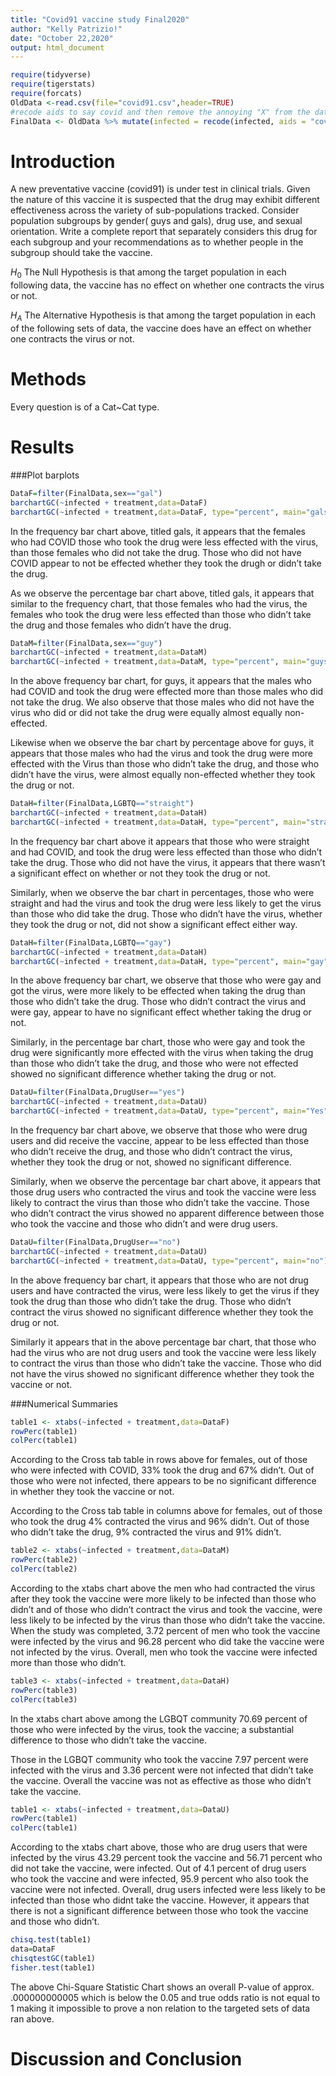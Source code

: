 ```yaml
---
title: "Covid91 vaccine study Final2020"
author: "Kelly Patrizio!"
date: "October 22,2020"
output: html_document
---
```


```r
require(tidyverse)
require(tigerstats)
require(forcats)
OldData <-read.csv(file="covid91.csv",header=TRUE)
#recode aids to say covid and then remove the annoying "X" from the dataframe
FinalData <- OldData %>% mutate(infected = recode(infected, aids = "covid", none = "OK" )) %>% select(-one_of("X"))
```

# Introduction

<!--In this section you explain what you are trying to show.  Where did the data come from?  What is the research or other question you are trying to answer?.  If you skimp in this section expect to be marked down in your grade. Paint a picture of the project a couple of paragraphs is expected!-->

A new  preventative vaccine (covid91) is under test in clinical trials. Given the nature of this vaccine it is suspected that the drug may exhibit different effectiveness across the variety of sub-populations tracked. Consider population subgroups by gender( guys and gals), drug use, and sexual orientation. Write a complete report that separately considers this drug for each subgroup and your recommendations as to whether people in the subgroup should take the vaccine.

$H_0$ The Null Hypothesis is that among the target population in each following data, the vaccine has no effect on whether one contracts the virus or not.

$H_A$ The Alternative Hypothesis is that among the target population in each of the following sets of data, the vaccine does have an effect on whether one contracts the virus or not.  

# Methods

<!--Decide on your methods:  use "variable analysis" or other appropriate descriptors.  Make sure to choose at least one graphical method and at least one numerical method. Discuss what data manipulations may be needed for example sub-setting or other binning procedures and what sort of graphical displays and inferential tools will be used!-->

Every question is of a Cat~Cat type.  

# Results

<!--Divide this section into two sub-sections:  One for your descriptive  results and one for your inferential results.!-->  

###Plot barplots


```r
DataF=filter(FinalData,sex=="gal")
barchartGC(~infected + treatment,data=DataF)
barchartGC(~infected + treatment,data=DataF, type="percent", main="gals")

```

In the frequency bar chart above, titled gals, it appears that the females who had COVID those who took the drug were less effected with the virus, than those females who did not take the drug.  Those who did not have COVID appear to not be effected whether they took the drugh or didn't take the drug. 

As we observe the percentage bar chart above, titled gals, it appears that similar to the frequency chart, that those females who had the virus, the females who took the drug were less effected than those who didn't take the drug and those females who didn't have the drug.

```r
DataM=filter(FinalData,sex=="guy")
barchartGC(~infected + treatment,data=DataM)
barchartGC(~infected + treatment,data=DataM, type="percent", main="guys")

```

In the above frequency bar chart, for guys, it appears that the males who had COVID and took the drug were effected more than those males who did not take the drug. We also observe that those males who did not have the virus who did or did not take the drug were equally almost equally non-effected.  

Likewise when we observe the bar chart by percentage above for guys, it appears that those males who had the virus and took the drug were more effected with the Virus than those who didn't take the drug, and those who didn't have the virus, were almost equally non-effected whether they took the drug or not. 


```r
DataH=filter(FinalData,LGBTQ=="straight")
barchartGC(~infected + treatment,data=DataH)
barchartGC(~infected + treatment,data=DataH, type="percent", main="straight")

```

In the frequency bar chart above it appears that those who were straight and had COVID, and took the drug were less effected than those who didn't take the drug.  Those who did not have the virus, it appears that there wasn't a significant effect on whether or not they took the drug or not. 

Similarly, when we observe the bar chart in percentages, those who were straight and had the virus and took the drug were less likely to get the virus than those who did take the drug.  Those who didn't have the virus, whether they took the drug or not, did not show a significant effect either way. 

```r
DataH=filter(FinalData,LGBTQ=="gay")
barchartGC(~infected + treatment,data=DataH)
barchartGC(~infected + treatment,data=DataH, type="percent", main="gay")

```

In the above frequency bar chart, we observe that those who were gay and got the virus, were more likely to be effected when taking the drug than those who didn't take the drug.  Those who didn't contract the virus and were gay, appear to have no significant effect whether taking the drug or not.

Similarly, in the percentage bar chart, those who were gay and took the drug were significantly more effected with the virus when taking the drug than those who didn't take the drug, and those who were not effected showed no significant difference whether taking the drug or not.  

```r
DataU=filter(FinalData,DrugUser=="yes")
barchartGC(~infected + treatment,data=DataU)
barchartGC(~infected + treatment,data=DataU, type="percent", main="Yes")

```

In the frequency bar chart above, we observe that those who were drug users and did receive the vaccine, appear to be less effected than those who didn't receive the drug, and those who didn't contract the virus, whether they took the drug or not, showed no significant difference.  

Similarly, when we observe the percentage bar chart above, it appears that those drug users who contracted the virus and took the vaccine were less likely to contract the virus than those who didn't take the vaccine.  Those who didn't contract the virus showed no apparent difference between those who took the vaccine and those who didn't and were drug users. 


```r
DataU=filter(FinalData,DrugUser=="no")
barchartGC(~infected + treatment,data=DataU)
barchartGC(~infected + treatment,data=DataU, type="percent", main="no")

```

In the above frequency bar chart, it appears that those who are not drug users and have contracted the virus, were less likely to get the virus if they took the drug than those who didn't take the drug.  Those who didn't contract the virus showed no significant difference whether they took the drug or not.  

Similarly it appears that in the above percentage bar chart, that those who had the virus who are not drug users and took the vaccine were less likely to contract the virus than those who didn't take the vaccine.  Those who did not have the virus showed no significant difference whether they took the vaccine or not.  

###Numerical Summaries


```r
table1 <- xtabs(~infected + treatment,data=DataF)
rowPerc(table1)
colPerc(table1)
```

According to the Cross tab table in rows above for females, out of those who were infected with COVID, 33% took the drug and 67% didn't.  Out of those who were not infected, there appears to be no significant difference in whether they took the vaccine or not. 

According to the Cross tab table in columns above for females, out of those who took the drug 4% contracted the virus and 96% didn't.  Out of those who didn't take the drug, 9% contracted the virus and 91% didn't.


```r
table2 <- xtabs(~infected + treatment,data=DataM)
rowPerc(table2)
colPerc(table2)
```

According to the xtabs chart above the men who had contracted the virus after they took the vaccine were more likely to be infected than those who didn't and of those who didn't contract the virus and took the vaccine, were less likely to be infected by the virus than those who didn't take the vaccine.  When the study was completed, 3.72 percent of men who took the vaccine were infected by the virus and 96.28 percent who did take the vaccine were not infected by the virus. Overall, men who took the vaccine were infected more than those who didn't.


```r
table3 <- xtabs(~infected + treatment,data=DataH)
rowPerc(table3)
colPerc(table3)
```

In the xtabs chart above among the LGBQT community 70.69 percent of those who were infected by the virus, took the vaccine; a substantial difference to those who didn't take the vaccine.

Those in the LGBQT community who took the vaccine 7.97 percent were infected with the virus and 3.36 percent were not infected that didn't take the vaccine.  Overall the vaccine was not as effective as those who didn't take the vaccine.    

```r
table1 <- xtabs(~infected + treatment,data=DataU)
rowPerc(table1)
colPerc(table1)
```

According to the xtabs chart above, those who are drug users that were infected by the virus 43.29 percent took the vaccine and 56.71 percent who did not take the vaccine, were infected. Out of 4.1 percent of drug users who took the vaccine and were infected, 95.9 percent who also took the vaccine were not infected. Overall, drug users infected were less likely to be infected than those who didnt take the vaccine.  However, it appears that there is not a significant difference between those who took the vaccine and those who didn't.  


```r
chisq.test(table1)
data=DataF
chisqtestGC(table1)
fisher.test(table1)
```

The above Chi-Square Statistic Chart shows an overall P-value of approx. .000000000005 which is below the 0.05 and true odds ratio is not equal to 1 making it impossible to prove a non relation to the targeted sets of data ran above.


# Discussion and Conclusion

<!--Discussion and conclusion here.  If you found a relationship be sure to consider whether the relationship occurs because one of the variables causes the other, or whether they perhaps are related for some other reason.  Watch the chapter 6 videos from the George Town videos collection.!-->


